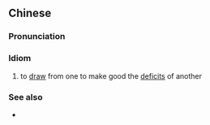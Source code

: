 {{also|挹彼注兹}}
==Chinese==
{{zh-forms|s=挹彼注兹}}

===Pronunciation===
{{zh-pron
|m=yìbǐzhùzī
|cat=cy
}}

===Idiom===
{{zh-idiom}}

# to [[draw]] from one to make good the [[deficit]]s of another

===See also===
* {{zh-l|挹注}}